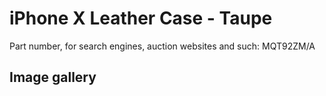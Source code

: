 
# iPhone X Leather Case - Taupe

Part number, for search engines, auction websites and such: MQT92ZM/A

## Image gallery

<div style={{ width: '100%', maxWidth: '768px' }}>
<GalleryComponent
    images={[
      {
        original: "/everysource/MQT92.webp",
        thumbnail: "/everypreview/MQT92.webp",
      },
      {
        original: "/everysource/MQT92_AV1_SILVER.webp",
        thumbnail: "/everypreview/MQT92_AV1_SILVER.webp",
      },
      {
        original: "/everysource/MQT92_AV1_SPACE_GRAY.webp",
        thumbnail: "/everypreview/MQT92_AV1_SPACE_GRAY.webp",
      },
      {
        original: "/everysource/MQT92_AV2.webp",
        thumbnail: "/everypreview/MQT92_AV2.webp",
      }
    ]}
  />
</div>
